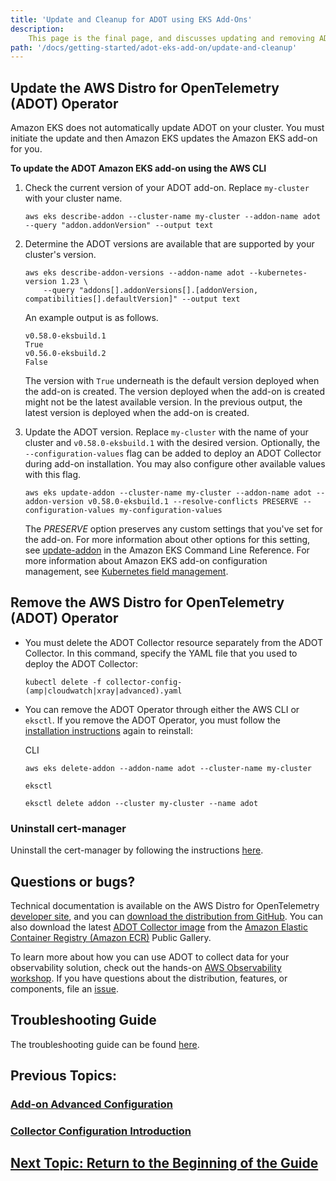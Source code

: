 ```yaml
---
title: 'Update and Cleanup for ADOT using EKS Add-Ons'
description:
    This page is the final page, and discusses updating and removing ADOT using EKS add-ons, as well as othe resources introduced in the guide.
path: '/docs/getting-started/adot-eks-add-on/update-and-cleanup'
---
```


## Update the AWS Distro for OpenTelemetry \(ADOT\) Operator<a name="adot-update"></a>

Amazon EKS does not automatically update ADOT on your cluster\. You must initiate the update and then Amazon EKS updates the Amazon EKS add\-on for you\. 

**To update the ADOT Amazon EKS add\-on using the AWS CLI**

1. Check the current version of your ADOT add\-on\. Replace `my-cluster` with your cluster name\.

   ```
   aws eks describe-addon --cluster-name my-cluster --addon-name adot --query "addon.addonVersion" --output text
   ```

1. Determine the ADOT versions are available that are supported by your cluster's version\.

   ```
   aws eks describe-addon-versions --addon-name adot --kubernetes-version 1.23 \
       --query "addons[].addonVersions[].[addonVersion, compatibilities[].defaultVersion]" --output text
   ```

   An example output is as follows\.

   ```
   v0.58.0-eksbuild.1
   True
   v0.56.0-eksbuild.2
   False
   ```

   The version with `True` underneath is the default version deployed when the add\-on is created\. The version deployed when the add\-on is created might not be the latest available version\. In 
   the previous output, the latest version is deployed when the add\-on is created\.

1. Update the ADOT version\. Replace `my-cluster` with the name of your cluster and `v0.58.0-eksbuild.1` with the desired version\. Optionally, the `--configuration-values` flag can 
be added to deploy an ADOT Collector during add\-on installation\. You may also configure other available values with this flag\.

   ```
   aws eks update-addon --cluster-name my-cluster --addon-name adot --addon-version v0.58.0-eksbuild.1 --resolve-conflicts PRESERVE --configuration-values my-configuration-values
   ```

   The *PRESERVE* option preserves any custom settings that you've set for the add\-on\. For more information about other options for this setting, see [update\-addon](https://docs.aws.amazon.com/cli/latest/reference/eks/update-addon.html) in the 
   Amazon EKS Command Line Reference\. For more information about Amazon EKS add\-on configuration management, see [Kubernetes field management](https://docs.aws.amazon.com/eks/latest/userguide/kubernetes-field-management.html)\.

## Remove the AWS Distro for OpenTelemetry \(ADOT\) Operator<a name="adot-remove"></a>
+ You must delete the ADOT Collector resource separately from the ADOT Collector\. In this command, specify the YAML file that you used to deploy the ADOT Collector:

  ```
  kubectl delete -f collector-config-(amp|cloudwatch|xray|advanced).yaml
  ```
+ You can remove the ADOT Operator through either the AWS CLI or `eksctl`\. If you remove the ADOT Operator, you must follow the [installation instructions](/docs/getting-started/eks-add-on/installation) again to reinstall:

  CLI

  ```
  aws eks delete-addon --addon-name adot --cluster-name my-cluster
  ```

  `eksctl`

  ```
  eksctl delete addon --cluster my-cluster --name adot
  ```

### Uninstall cert-manager

Uninstall the cert-manager by following the instructions [here](https://cert-manager.io/docs/installation/kubectl/#uninstalling).

## Questions or bugs?

Technical documentation is available on the AWS Distro for OpenTelemetry [developer site](https://aws-otel.github.io/), and you can [download the distribution from GitHub](https://aws-otel.github.io/download). You can also download the latest [ADOT Collector image](https://gallery.ecr.aws/aws-observability/aws-otel-collector) from the [Amazon Elastic Container Registry (Amazon ECR)](https://aws.amazon.com/ecr/) Public Gallery.

To learn more about how you can use ADOT to collect data for your observability solution, check out the hands-on [AWS Observability workshop](https://catalog.us-east-1.prod.workshops.aws/v2/workshops/31676d37-bbe9-4992-9cd1-ceae13c5116c/en-US/adot). If you have questions about the distribution, features, or components, file an [issue](https://github.com/aws-observability/aws-otel-community/issues).


## Troubleshooting Guide

The troubleshooting guide can be found [here](/docs/getting-started/adot-eks-add-on/troubleshooting).

## Previous Topics:

### [Add-on Advanced Configuration](/docs/getting-started/adot-eks-add-on/add-on-configuration)

### [Collector Configuration Introduction](/docs/getting-started/adot-eks-add-on/config-intro)

## [Next Topic: Return to the Beginning of the Guide](/docs/getting-started/adot-eks-add-on)
